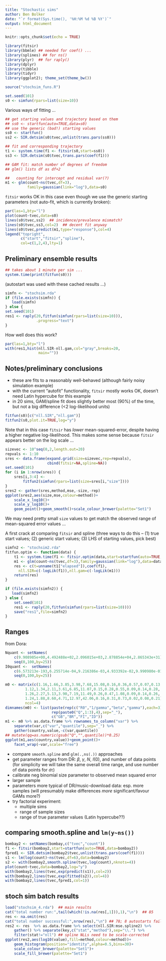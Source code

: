 ```yaml
---
title: "Stochastic sims"
author: Ben Bolker
date: "`r format(Sys.time(), '%H:%M %d %B %Y')`"
output: html_document
---
```


```r
knitr::opts_chunk$set(echo = TRUE)
```

```r
library(fitsir)
library(bbmle) ## needed for coef() ...
library(splines) ## for ns()
library(plyr)  ## for raply()
library(dplyr)
library(tibble)
library(tidyr)
library(ggplot2); theme_set(theme_bw())
```

```r
source("stochsim_funs.R")
```

```r
set.seed(101)
s0 <- simfun(rpars=list(size=10))
```


Various ways of fitting ...
```r
## get starting values and trajectory based on them
## ss0 <- startfun(auto=TRUE,data=s0)
## use the generic (bad!) starting values
ss0 <- startfun()
ss2 <- SIR.detsim(s0$tvec,unlist(trans.pars(ss0)))

## fit and corresponding trajectory
t1 <- system.time(f1 <- fitsir(s0,start=ss0))
ss3 <- SIR.detsim(s0$tvec,trans.pars(coef(f1)))

## GAM fit: match number of degrees of freedom
## glm() lists df as df+2 

##   counting for intercept and residual var(?)
m1 <- glm(count~ns(tvec,df=3),
          family=gaussian(link="log"),data=s0)
```

`fitsir` works OK in this case even though we use the
generic starting parameters (not auto-fit, which is currently
broken):
```r
par(las=1,bty="l")
plot(count~tvec,data=s0)
lines(s0$tvec,ss2)  ## incidence/prevalence mismatch?
lines(s0$tvec,ss3,col=2)  ## decent fit anyway
lines(s0$tvec,predict(m1,type="response"),col=4)
legend("topright",
       c("start","fitsir","spline"),
       col=c(1,2,4),lty=1)
```


## Preliminary ensemble results

```r
## takes about 1 minute per sim ...
system.time(print(fitfun(s0)))
```
(autostart was used with these cached results ...)

```r
simfn <- "stochsim.rda"
if (file.exists(simfn)) {
   load(simfn)
} else {
set.seed(101)
res1 <- raply(20,fitfun(simfun(rpars=list(size=10))),
              .progress="text")
}
```

How well does this work?

```r
par(las=1,bty="l")
with(res1,hist(nll.SIR-nll.gam,col="gray",breaks=20,
               main=""))
```

## Notes/preliminary conclusions

- these are fits to a reasonably well-behaved (although fairly noisy simulation example)
- with the current "autofit" functionality, `fitsir` mostly works OK, doesn't need Latin hypercube for this example
- in 20 sims, GAM/spline fit does slightly better most (90%) of the time, but not a big difference (<2 log-likelihood units)

```r
fitfun(s0)[c("nll.SIR","nll.gam")]
fitfun2(s0,plot.it=TRUE,log="y")
```

Note that in this case `fitsir` has *lower* mean-squared-error, despite having a higher negative log-likelihood. This makes some sense because `fitsir` appears better on the log scale ...

```r
sizevec <- 10^seq(0,2,length.out=20)
repvals <- 1:10
sres <- data.frame(expand.grid(size=sizevec,rep=repvals),
                   cbind(fitsir=NA,spline=NA))
set.seed(101)
for (i in 1:nrow(sres)) {
    sres[i,3:4] <- 
        fitfun2(simfun(rpars=list(size=sres[i,"size"])))
}
sres2 <- gather(sres,method,mse,-size,-rep)
ggplot(sres2,aes(size,mse,colour=method))+
    scale_x_log10()+
    scale_y_log10()+
    geom_point()+geom_smooth()+scale_colour_brewer(palette="Set1")
```

We may need pretty small `size` values to get match the observed range of mean-squared error values ...

A first crack at comparing `fitsir` and spline (three ways to do this -- (1) true start values; (2) generic start values; (3) LHS of starting values, pick best)

```r
simfn2 <- "stochsim2.rda"
fitfun.optim <- function(data) {
    t1 <- system.time(f1 <- fitsir.optim(data,start=startfun(auto=TRUE,data=data)))
    m1 <- glm(count~ns(tvec,df=3),family=gaussian(link="log"),data=data)
    res <- c(t=unname(t1["elapsed"]),coef(f1),
      nll.SIR=c(-logLik(f1)),nll.gam=c(-logLik(m1)))
    return(res)
}

if (file.exists(simfn2)) {
   load(simfn2)
} else {
    set.seed(101)
    res1 <- raply(20,fitfun(simfun(rpars=list(size=10))))
    save("res1",file=simfn2)
}
```

## Ranges

from Dora:

```r
Nquant <- setNames(
    c(9.908985e+00,4.492488e+02,2.096015e+03,2.878854e+04,2.865343e+31),
    seq(0,100,by=25))
I0quant <-  setNames(
    c(6.573213e-193,6.255714e-04,9.216386e-03,4.933392e-02,9.990980e-01),
    seq(0,100,by=25))

m0 <- matrix(c(1.16,1.66,3.85,3.98,7.68,15.08,0.16,0.36,0.57,0.07,0.13,0.25,
         1.12,1.34,2.11,3.61,6.85,11.07,0.15,0.28,0.55,0.09,0.14,0.28,
         1.26,2.27,5.13,3.90,7.19,11.49,0.26,0.47,1.08,0.09,0.14,0.26,
         1.24,1.88,8.60,4.71,12.97,42.06,0.16,0.31,0.73,0.02,0.08,0.21),
         ncol=4)
dimnames(m0) <- list(paste(rep(c("R0","1/gamma","beta","gamma"),each=3),
                     rep(paste0("Q",1:3),4),sep="_"),
                     c("GB","BR","FI","ID"))
m1 <- m0 %>% as.data.frame %>% rownames_to_column("var") %>%
    separate(var,c("var","quantile"),sep="_") %>%
    gather(country,value,-c(var,quantile))
## mutate(qq=as.numeric(gsub("Q","",quantile))*0.25)
ggplot(m1,aes(country,value))+geom_point()+
    facet_wrap(~var,scale="free")
```

- compare `smooth.spline` and `glm(.,ns(.))` approaches
- get parameter ranges from DR: $\beta$, $\gamma$, $N$, $I(0)$, and number of data points (for simplicity we will take the same overall time range, and use number of data points for `dt`)
- calibrate neg binomial size parameter to observed mean squared error
- larger sample
- parameters more typical of DR/music-download data: esp. more samples (will presumably make differences *more* significant/favour GAMs more?)
- try factorial experiment:
    - multiple sims
    - range of sample sizes
    - range of true parameter values (Latin hypercube??)

## comparing smooth.spline and `lm(y~ns())`

```r
bombay2 <- setNames(bombay,c("tvec","count"))
f1 <- fitsir(bombay2,start=startfun(auto=TRUE,data=bombay2))
fpred1 <- SIR.detsim(bombay2$tvec,unlist(trans.pars(coef(f1))))
s1 <- lm(log(count)~ns(tvec,df=6),data=bombay2)
s2 <- with(bombay2,smooth.spline(tvec,log(count),nknots=4))
plot(count~tvec,data=bombay2,log="y")
with(bombay2,lines(tvec,exp(predict(s1)),col=2))
with(bombay2,lines(tvec,exp(fitted(s2)),col=4))
with(bombay2,lines(tvec,fpred1,col=1))
```

## stoch sim batch results

```r
load("stochsim_4.rda")  ## main results
cat("total number run:",tail(which(!is.na(res[,1])),1),"\n")  ## 85
res <- na.omit(res)
cat("total number successful:",nrow(res),"\n") ## 78; 8 autostarts failed
res2 <- res  %>% as.data.frame %>% select(nll.SIR:mse.spline2) %>%
    gather() %>% separate(key,c("stat","method"),sep="\\.") %>%
    filter(stat!="nll") ## spline NLLs need to be scale-corrected
ggplot(res2,aes(log10(value),fill=method,colour=method))+
    geom_histogram(position="identity",alpha=0.5,bins=30)+
    scale_colour_brewer(palette="Set1")+
    scale_fill_brewer(palette="Set1")
```
